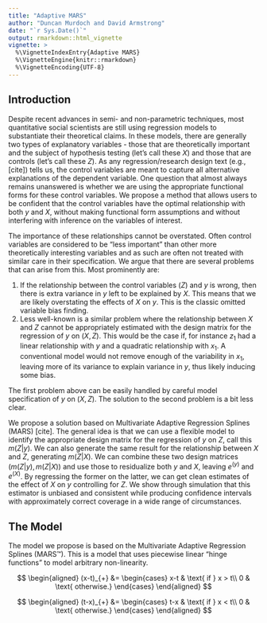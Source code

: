 ```yaml
---
title: "Adaptive MARS"
author: "Duncan Murdoch and David Armstrong"
date: "`r Sys.Date()`"
output: rmarkdown::html_vignette
vignette: >
  %\VignetteIndexEntry{Adaptive MARS}
  %\VignetteEngine{knitr::rmarkdown}
  %\VignetteEncoding{UTF-8}
---
```


## Introduction
Despite recent advances in semi- and non-parametric techniques, most quantitative social scientists are still using regression models to substantiate their theoretical claims.  In these models, there are generally two types of explanatory variables - those that are theoretically important and the subject of hypothesis testing (let's call these $X$) and those that are controls (let's call these $Z$).  As any regression/research design text (e.g., [cite]) tells us, the control variables are meant to capture all alternative explanations of the dependent variable.  One question that almost always remains unanswered is whether we are using the appropriate functional forms for these control variables.  We propose a method that allows users to be confident that the control variables have the optimal relationship with both $y$ and $X$, without making functional form assumptions and without interfering with inference on the variables of interest. 

The importance of these relationships cannot be overstated.  Often control variables are considered to be "less important" than other more theoretically interesting variables and as such are often not treated with similar care in their specification.  We argue that there are several problems that can arise from this.  Most prominently are: 
 
  1. If the relationship between the control variables ($Z$) and $y$ is wrong, then there is extra variance in $y$ left to be explained by $X$.  This means that we are likely overstating the effects of $X$ on $y$.  This is the classic omitted variable bias finding.  
  2. Less well-known is a similar problem where the relationship between $X$ and $Z$ cannot be appropriately estimated with the design matrix for the regression of $y$ on $(X,Z)$.  This would be the case if, for instance $z_{1}$ had a linear relationship with $y$ and a quadratic relationship with $x_{1}$.  A conventional model would not remove enough of the variability in $x_{1}$, leaving more of its variance to explain variance in $y$, thus likely inducing some bias. 

The first problem above can be easily handled by careful model specification of $y$ on $(X,Z)$.  The solution to the second problem is a bit less clear.  

We propose a solution based on Multivariate Adaptive Regression Splines (MARS) [cite].  The general idea is that we can use a flexible model to identify the appropriate design matrix for the regression of $y$ on $Z$, call this $m(Z|y)$.  We can also generate the same result for the relationship between $X$ and $Z$, generating $m(Z|X)$.  We can combine these two design matrices $(m(Z|y),m(Z|X))$ and use those to residualize both $y$ and $X$, leaving $e^{(y)}$ and $e^{(X)}$.  By regressing the former on the latter, we can get clean estimates of the effect of $X$ on $y$ controlling for $Z$.  We show through simulation that this estimator is unbiased and consistent while producing confidence intervals with approximately correct coverage in a wide range of circumstances. 

## The Model

The model we propose is based on the Multivariate Adaptive Regression Splines (MARS&trade;).  This is a model that uses piecewise linear "hinge functions" to model arbitrary non-linearity.  

$$
\begin{aligned}
(x-t)_{+} &= \begin{cases}
  x-t & \text{ if } x > t\\
  0   &   \text{ otherwise.}
\end{cases}
\end{aligned}
$$

$$
\begin{aligned}
(t-x)_{+} &= \begin{cases}
  t-x & \text{ if } x < t\\
  0   &   \text{ otherwise.}
\end{cases}
\end{aligned}
$$


